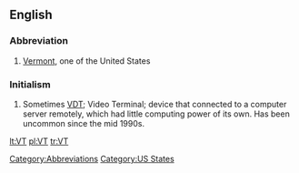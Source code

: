 ==English==

===Abbreviation===
{{infl|en|abbreviation}}

# [[Vermont]], one of the United States

===Initialism===
{{infl|en|initialism}}

# {{dated}} Sometimes [[VDT]]; Video Terminal; device that connected to a computer server remotely, which had little computing power of its own. Has been uncommon since the mid 1990s.

[[Category:Abbreviations]]
[[Category:US States]]

[[lt:VT]]
[[pl:VT]]
[[tr:VT]]